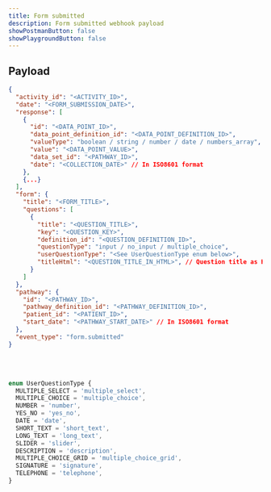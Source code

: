 ```yaml
---
title: Form submitted
description: Form submitted webhook payload
showPostmanButton: false
showPlaygroundButton: false
---
```


## Payload

```json
{
  "activity_id": "<ACTIVITY_ID>",
  "date": "<FORM_SUBMISSION_DATE>",
  "response": [
    {
      "id": "<DATA_POINT_ID>",
      "data_point_definition_id": "<DATA_POINT_DEFINITION_ID>",
      "valueType": "boolean / string / number / date / numbers_array",
      "value": "<DATA_POINT_VALUE>",
      "data_set_id": "<PATHWAY_ID>",
      "date": "<COLLECTION_DATE>" // In ISO8601 format
    },
    {...}
  ],
  "form": {
    "title": "<FORM_TITLE>",
    "questions": [
      {
        "title": "<QUESTION_TITLE>",
        "key": "<QUESTION_KEY>",
        "definition_id": "<QUESTION_DEFINITION_ID>",
        "questionType": "input / no_input / multiple_choice",
        "userQuestionType": "<See UserQuestionType enum below>",
        "titleHtml": "<QUESTION_TITLE_IN_HTML>", // Question title as HTML; only populated for Description userQuestionType
      }
    ]
  },
  "pathway": {
    "id": "<PATHWAY_ID>",
    "pathway_definition_id": "<PATHWAY_DEFINITION_ID>",
    "patient_id": "<PATIENT_ID>",
    "start_date": "<PATHWAY_START_DATE>" // In ISO8601 format
  },
  "event_type": "form.submitted"
}
```

<br />
<br />

```typescript
enum UserQuestionType {
  MULTIPLE_SELECT = 'multiple_select',
  MULTIPLE_CHOICE = 'multiple_choice',
  NUMBER = 'number',
  YES_NO = 'yes_no',
  DATE = 'date',
  SHORT_TEXT = 'short_text',
  LONG_TEXT = 'long_text',
  SLIDER = 'slider',
  DESCRIPTION = 'description',
  MULTIPLE_CHOICE_GRID = 'multiple_choice_grid',
  SIGNATURE = 'signature',
  TELEPHONE = 'telephone',
}
```
